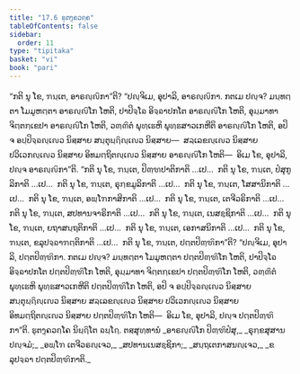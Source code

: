 ```yaml
---
title: "17.6 ຘຸຕງ຺ຄວຄ຺ຄ"
tableOfContents: false
sidebar:
  order: 11
type: "tipitaka"
basket: "vi"
book: "pari"
---
```



<DynamicBreadcrumb />

<Division number="443" book="pari">

<Paragraph number="2064" book="pari">
“ກຕິ ນຸ ໂຂ, ຠນ຺ເຕ, ອາຣຎ຺ຎິກາ”ຕິ? “ປຎ຺ຈິເມ, ອຸປາລິ, ອາຣຎ຺ຎິກາ. ກຕເມ ປຎ຺ຈ? ມນ຺ທຕ຺ຕາ ໂມມູຫຕ຺ຕາ ອາຣຎ຺ຎິໂກ ໂຫຕິ, ປາປິຈ຺ໂຉ ອິຈ຺ຉາປກໂຕ ອາຣຎ຺ຎິໂກ ໂຫຕິ, ອຸມ຺ມາທາ ຈິຕ຺ຕກ຺ເຂປາ ອາຣຎ຺ຎິໂກ ໂຫຕິ, ວຓ຺ຓິຕໍ ພຸທ຺ເຘຫິ ພຸທ຺ຘສາວເກຫີຕິ ອາຣຎ຺ຎິໂກ ໂຫຕິ, ອປິ ຈ ອປ຺ປິຈ຺ຉຎ຺ເຎວ ນິສ຺ສາຍ ສນ຺ຕຸຏ຺ຐິຎ຺ເຎວ ນິສ຺ສາຍ—  ສລ຺ເລຂຎ຺ເຎວ ນິສ຺ສາຍ ປວິເວກຎ຺ເຎວ ນິສ຺ສາຍ ອິທມຕ຺ຖິຕຎ຺ເຎວ ນິສ຺ສາຍ ອາຣຎ຺ຎິໂກ ໂຫຕິ—  ອິເມ ໂຂ, ອຸປາລິ, ປຎ຺ຈ ອາຣຎ຺ຎິກາ”ຕິ.
</Paragraph>

<Paragraph number="2065" book="pari">
“ກຕິ ນຸ ໂຂ, ຠນ຺ເຕ, ປິຓ຺ຑປາຕິກາຕິ …ເປ…  ກຕິ ນຸ ໂຂ, ຠນ຺ເຕ, ປໍສຸກູລິກາຕິ …ເປ…  ກຕິ ນຸ ໂຂ, ຠນ຺ເຕ, ຣຸກ຺ຂມູລິກາຕິ …ເປ…  ກຕິ ນຸ ໂຂ, ຠນ຺ເຕ, ໂສສານິກາຕິ …ເປ…  ກຕິ ນຸ ໂຂ, ຠນ຺ເຕ, ອພ຺ໂຠກາສິກາຕິ …ເປ…  ກຕິ ນຸ ໂຂ, ຠນ຺ເຕ, ເຕຈີວຣິກາຕິ …ເປ…  ກຕິ ນຸ ໂຂ, ຠນ຺ເຕ, ສປທານຈາຣິກາຕິ …ເປ…  ກຕິ ນຸ ໂຂ, ຠນ຺ເຕ, ເນສຊ຺ຊິກາຕິ …ເປ…  ກຕິ ນຸ ໂຂ, ຠນ຺ເຕ, ຍຖາສນ຺ຖຕິກາຕິ …ເປ…  ກຕິ ນຸ ໂຂ, ຠນ຺ເຕ, ເອກາສນິກາຕິ …ເປ…  ກຕິ ນຸ ໂຂ, ຠນ຺ເຕ, ຂລຸປຈ຺ຉາຠຕ຺ຕິກາຕິ …ເປ…  ກຕິ ນຸ ໂຂ, ຠນ຺ເຕ, ປຕ຺ຕປິຓ຺ຑິກາ”ຕິ? “ປຎ຺ຈິເມ, ອຸປາລິ, ປຕ຺ຕປິຓ຺ຑິກາ. ກຕເມ ປຎ຺ຈ? ມນ຺ທຕ຺ຕາ ໂມມູຫຕ຺ຕາ ປຕ຺ຕປິຓ຺ຑິໂກ ໂຫຕິ, ປາປິຈ຺ໂຉ ອິຈ຺ຉາປກໂຕ ປຕ຺ຕປິຓ຺ຑິໂກ ໂຫຕິ, ອຸມ຺ມາທາ ຈິຕ຺ຕກ຺ເຂປາ ປຕ຺ຕປິຓ຺ຑິໂກ ໂຫຕິ, ວຓ຺ຓິຕໍ ພຸທ຺ເຘຫິ ພຸທ຺ຘສາວເກຫີຕິ ປຕ຺ຕປິຓ຺ຑິໂກ ໂຫຕິ, ອປິ ຈ ອປ຺ປິຈ຺ຉຎ຺ເຎວ ນິສ຺ສາຍ ສນ຺ຕຸຏ຺ຐິຎ຺ເຎວ ນິສ຺ສາຍ ສລ຺ເລຂຎ຺ເຎວ ນິສ຺ສາຍ ປວິເວກຎ຺ເຎວ ນິສ຺ສາຍ ອິທມຕ຺ຖິຕຎ຺ເຎວ ນິສ຺ສາຍ ປຕ຺ຕປິຓ຺ຑິໂກ ໂຫຕິ—  ອິເມ ໂຂ, ອຸປາລິ, ປຎ຺ຈ ປຕ຺ຕປິຓ຺ຑິກາ”ຕິ.

</Paragraph>
</Division>

<Paragraph number="2066" type="center" book="pari">
ຘຸຕງ຺ຄວຄ຺ໂຄ ນິຏ຺ຐິໂຕ ຉຏ຺ໂຐ.



</Paragraph>

<Paragraph number="2067" type="center" book="pari">
ຕສ຺ສຸທ຺ທານໍ


</Paragraph>

<Paragraph number="2068" type="verses" book="pari">
_ອາຣຎ຺ຎິໂກ ປິຓ຺ຑິປໍສຸ,_  
_ຣຸກ຺ຂສຸສານປຎ຺ຈມໍ;_  
_ອພ຺ໂຠ ເຕຈີວຣຎ຺ເຈວ,_  
_ສປທານເນສຊ຺ຊິກາ;_  
_ສນ຺ຖເຕກາສນຎ຺ເຈວ,_  
_ຂລຸປຈ຺ຉາ ປຕ຺ຕປິຓ຺ຑິກາຕິ._
</Paragraph>